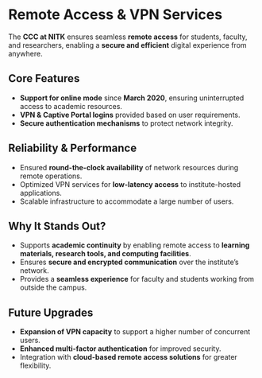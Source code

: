 
# Remote Access & VPN Services

The **CCC at NITK** ensures seamless **remote access** for students, faculty, and researchers, enabling a **secure and efficient** digital experience from anywhere.

## **Core Features**
- **Support for online mode** since **March 2020**, ensuring uninterrupted access to academic resources.
- **VPN & Captive Portal logins** provided based on user requirements.
- **Secure authentication mechanisms** to protect network integrity.

## **Reliability & Performance**
- Ensured **round-the-clock availability** of network resources during remote operations.
- Optimized VPN services for **low-latency access** to institute-hosted applications.
- Scalable infrastructure to accommodate a large number of users.

## **Why It Stands Out?**
- Supports **academic continuity** by enabling remote access to **learning materials, research tools, and computing facilities**.
- Ensures **secure and encrypted communication** over the institute’s network.
- Provides a **seamless experience** for faculty and students working from outside the campus.

## **Future Upgrades**
- **Expansion of VPN capacity** to support a higher number of concurrent users.
- **Enhanced multi-factor authentication** for improved security.
- Integration with **cloud-based remote access solutions** for greater flexibility.